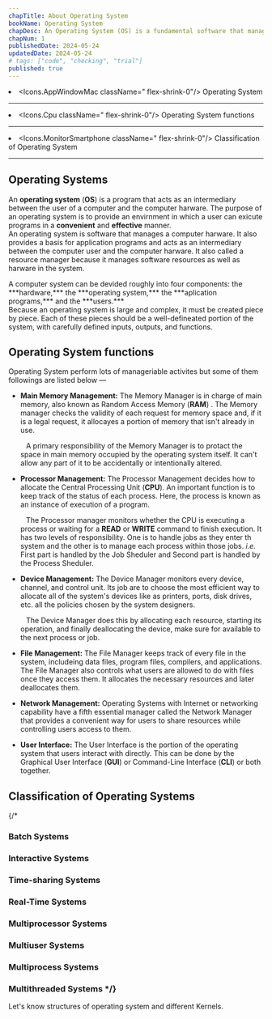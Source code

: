 ```yaml
---
chapTitle: About Operating System 
bookName: Operating System
chapDesc: An Operating System (OS) is a fundamental software that manages computer harware resources and provides common services for computer programs.
chapNum: 1
publishedDate: 2024-05-24
updatedDate: 2024-05-24
# tags: ["code", "checking", "trial"]
published: true
---
```


<ChapIntro><li className="flex gap-3"><Icons.AppWindowMac className=" flex-shrink-0"/> Operating System </li><hr className="my-2"/><li className="flex gap-3"><Icons.Cpu className=" flex-shrink-0"/> Operating System functions </li><hr className="my-2"/><li className="flex gap-3"><Icons.MonitorSmartphone className=" flex-shrink-0"/> Classification of Operating System </li></ChapIntro>

---
 
## Operating Systems

An **operating system** (**OS**) is a program that acts as an intermediary between the user of a computer and the computer harware. The purpose of an operating system is to provide an envirnment in which a user can exicute programs in a **convenient** and **effective** manner. 
<br/><t/>An operating system is software that manages a computer harware. It also provides a basis for application programs and acts as an intermediary between the computer user and the computer harware. It also called a resource manager because it manages software resources as well as harware in the system. 

<FigureMdx lightUrl="operating-system-diagram" desc="Abstract view of a computer system."/>
A computer system can be devided roughly into four components: the ***hardware,*** the ***operating system,*** the ***aplication programs,*** and the ***users.*** <br/> Because an operating system is large and complex, it must be created piece by piece. Each of these pieces should be a well-defineated portion of the system, with carefully defined inputs, outputs, and functions.

## Operating System functions
Operating System perform lots of manageriable activites but some of them followings are listed below &mdash;

- **Main Memory Management:** The Memory Manager is in charge of main memory, also known as Random Access Memory (**RAM**) . The Memory manager checks the validity of each request for memory space and, if it is a legal request, it allocayes a portion of memory that isn't already in use.

    &ensp; A primary responsibility of the Memory Manager is to protact the space in main memory occupied by the operating system itself. It can't allow any part of it to be accidentally or intentionally altered.

- **Processor Management:** The Processor Management decides how to allocate the Central Processing Unit (**CPU**). An important function is to keep track of the status of each process. Here, the process is known as an instance of execution of a program.

    &ensp; The Processor manager monitors whether the CPU is executing a process or waiting for a **READ** or **WRITE** command to finish execution. It has two levels of responsibility. One is to handle jobs as they enter th system and the other is to manage each process within those jobs. *i.e.* First part is handled by the Job Sheduler and Second part is handled by the Process Sheduler.

- **Device Management:** The Device Manager monitors every device, channel, and control unit. Its job are to choose the most efficient way to allocate all of the system's devices like as printers, ports, disk drives, etc. all the policies chosen by the system designers.

    &ensp; The Device Manager does this by allocating each resource, starting its operation, and finally deallocating the device, make sure for available to the next process or job.

- **File Management:** The File Manager keeps track of every file in the system, includeing data files, program files, compilers, and applications. The File Manager also controls what users are allowed to do with files once they access them. It allocates the necessary resources and later deallocates them.

- **Network Management:** Operating Systems with Internet or networking capability have a fifth essential manager called the Network Manager that provides a convenient way for users to share resources while controlling users access to them.

- **User Interface:** The User Interface is the portion of the operating system that users interact with directly. This can be done by the Graphical User Interface (**GUI**) or Command-Line Interface (**CLI**) or both together.

## Classification of Operating Systems
{/* 
### Batch Systems
### Interactive Systems
### Time-sharing Systems
### Real-Time Systems
### Multiprocessor Systems
### Multiuser Systems
### Multiprocess Systems
### Multithreaded Systems */}


<NextUp nextChap="2" nextChapName="Operating System Structure" nextChapLink="/operating-system/operating-system-structure"> Let's know structures of operating system and different Kernels.  </NextUp>
